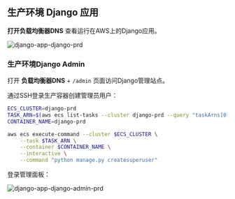 ## 生产环境 Django 应用

**打开负载均衡器DNS** 查看运行在AWS上的Django应用。

![django-app-django-prd](/images/django-app-django-prd.png)

### 生产环境Django Admin

打开 **负载均衡器DNS** + `/admin` 页面访问Django管理站点。

通过SSH登录生产容器创建管理员用户：

```bash
ECS_CLUSTER=django-prd
TASK_ARN=$(aws ecs list-tasks --cluster django-prd --query "taskArns[0]" --output text)
CONTAINER_NAME=django-prd

aws ecs execute-command --cluster $ECS_CLUSTER \
    --task $TASK_ARN \
    --container $CONTAINER_NAME \
    --interactive \
    --command "python manage.py createsuperuser"
```

登录管理面板：

![django-app-django-admin-prd](/images/django-app-django-admin-prd.png)
